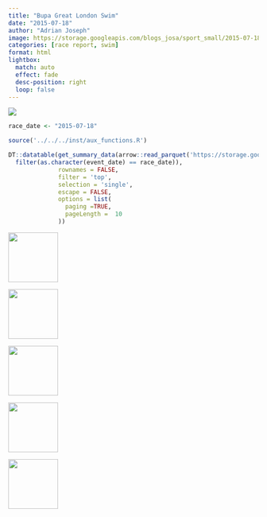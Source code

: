 ```yaml
---
title: "Bupa Great London Swim"
date: "2015-07-18"
author: "Adrian Joseph"
image: https://storage.googleapis.com/blogs_josa/sport_small/2015-07-18_BUPA_GREAT_LONDON_SWIM/img/00.png
categories: [race report, swim]
format: html
lightbox:
  match: auto
  effect: fade
  desc-position: right
  loop: false
---
```

![](https://storage.googleapis.com/blogs_josa/sport_small/2015-07-18_BUPA_GREAT_LONDON_SWIM/img/00.png)

```r
race_date <- "2015-07-18"

source('../../../inst/aux_functions.R')

DT::datatable(get_summary_data(arrow::read_parquet('https://storage.googleapis.com/blogs_josa/sport/parquets/main_dataset.parquet') |>
  filter(as.character(event_date) == race_date)),
              rownames = FALSE,
              filter = 'top',
              selection = 'single',
              escape = FALSE,
              options = list(
                paging =TRUE,
                pageLength =  10
              ))
```




::: {layout-ncol=4}
![](https://storage.googleapis.com/blogs_josa/sport_small/2015-07-18_BUPA_GREAT_LONDON_SWIM/img/00.png){ width="100" group="hi" }

![](https://storage.googleapis.com/blogs_josa/sport_small/2015-07-18_BUPA_GREAT_LONDON_SWIM/img/01.png){ width="100" group="hi" }

![](https://storage.googleapis.com/blogs_josa/sport_small/2015-07-18_BUPA_GREAT_LONDON_SWIM/img/02.png){ width="100" group="hi" }

![](https://storage.googleapis.com/blogs_josa/sport_small/2015-07-18_BUPA_GREAT_LONDON_SWIM/img/03.png){ width="100" group="hi" }

![](https://storage.googleapis.com/blogs_josa/sport_small/2015-07-18_BUPA_GREAT_LONDON_SWIM/img/04.jpg){ width="100" group="hi" }


:::
